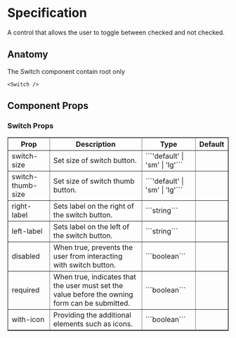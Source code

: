 

<Meta title="Components/Switch/Specification" />

# Specification

A control that allows the user to toggle between checked and not checked.

## Anatomy

The Switch component contain root only

```
<Switch />
```

## Component Props

### Switch Props

<table
  border="1"
  style={{
    borderCollapse: 'collapse',
    border: '1px solid gray',
    width: '100%',
    padding: '8px',
  }}
>
  <thead>
    <tr>
      <th style={{ padding: '8px' }}>Prop</th>
      <th style={{ padding: '8px' }}>Description</th>
      <th style={{ padding: '8px' }}>Type</th>
      <th style={{ padding: '8px' }}>Default</th>
    </tr>
  </thead>
  <tbody>
    <tr>
      <td style={{ padding: '8px' }}>switch-size</td>
      <td style={{ padding: '8px' }}>Set size of switch button.</td>
      <td style={{ padding: '8px' }}>```'default' | 'sm' | 'lg'```</td>
      <td style={{ padding: '8px' }}></td>
    </tr>
    <tr>
      <td style={{ padding: '8px' }}>switch-thumb-size</td>
      <td style={{ padding: '8px' }}>Set size of switch thumb button.</td>
      <td style={{ padding: '8px' }}>```'default' | 'sm' | 'lg'```</td>
      <td style={{ padding: '8px' }}></td>
    </tr>
    <tr>
      <td style={{ padding: '8px' }}>right-label</td>
      <td style={{ padding: '8px' }}>
        Sets label on the right of the switch button.
      </td>
      <td style={{ padding: '8px' }}>```string```</td>
      <td style={{ padding: '8px' }}></td>
    </tr>
    <tr>
      <td style={{ padding: '8px' }}>left-label</td>
      <td style={{ padding: '8px' }}>
        Sets label on the left of the switch button.
      </td>
      <td style={{ padding: '8px' }}>```string```</td>
      <td style={{ padding: '8px' }}></td>
    </tr>
    <tr>
      <td style={{ padding: '8px' }}>disabled</td>
      <td style={{ padding: '8px' }}>
        When true, prevents the user from interacting with switch button.
      </td>
      <td style={{ padding: '8px' }}>```boolean```</td>
      <td style={{ padding: '8px' }}></td>
    </tr>
    <tr>
      <td style={{ padding: '8px' }}>required</td>
      <td style={{ padding: '8px' }}>
        When true, indicates that the user must set the value before the owning
        form can be submitted.
      </td>
      <td style={{ padding: '8px' }}>```boolean```</td>
      <td style={{ padding: '8px' }}></td>
    </tr>
    <tr>
      <td style={{ padding: '8px' }}>with-icon</td>
      <td style={{ padding: '8px' }}>
        Providing the additional elements such as icons.
      </td>
      <td style={{ padding: '8px' }}>```boolean```</td>
      <td style={{ padding: '8px' }}></td>
    </tr>
  </tbody>
</table>
